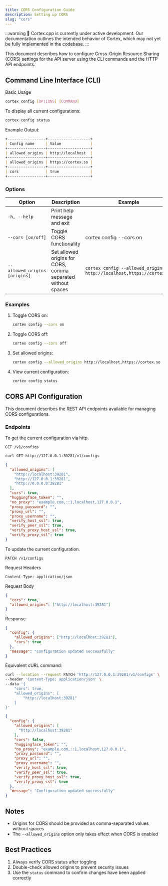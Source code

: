 ```yaml
---
title: CORS Configuration Guide
description: Setting up CORS
slug: "cors"
---
```



:::warning
🚧 Cortex.cpp is currently under active development. Our documentation outlines the intended behavior of
Cortex, which may not yet be fully implemented in the codebase.
:::

This document describes how to configure Cross-Origin Resource Sharing (CORS) settings for the API server
using the CLI commands and the HTTP API endpoints.

## Command Line Interface (CLI)

Basic Usage

```bash
cortex config [OPTIONS] [COMMAND]
```

To display all current configurations:

```bash
cortex config status
```

Example Output:
```md
+-----------------+-------------------+
| Config name     | Value             |
+-----------------+-------------------+
| allowed_origins | http://localhost  |
+-----------------+-------------------+
| allowed_origins | https://cortex.so |
+-----------------+-------------------+
| cors            | true              |
+-----------------+-------------------+
```

### Options

| Option                        | Description                                                  | Example                                                              |
| ----------------------------- | ------------------------------------------------------------ | -------------------------------------------------------------------- |
| `-h, --help`                  | Print help message and exit                                  |
| `--cors [on/off]`             | Toggle CORS functionality                                    | cortex config --cors on                                              |
| `--allowed_origins [origins]` | Set allowed origins for CORS, comma separated without spaces | `cortex config --allowed_origins http://localhost,https://cortex.so` |

### Examples

1. Toggle CORS on:

   ```bash
   cortex config --cors on
   ```

2. Toggle CORS off:

   ```bash
   cortex config --cors off
   ```

3. Set allowed origins:

   ```bash
   cortex config --allowed_origins http://localhost,https://cortex.so
   ```

4. View current configuration:
   ```bash
   cortex config status
   ```

## CORS API Configuration

This document describes the REST API endpoints available for managing CORS configurations.

### Endpoints

To get the current configuration via http.

```http
GET /v1/configs
```
```sh
curl GET http://127.0.0.1:39281/v1/configs
```
```json
{
  "allowed_origins": [
    "http://localhost:39281",
    "http://127.0.0.1:39281",
    "http://0.0.0.0:39281"
  ],
  "cors": true,
  "huggingface_token": "",
  "no_proxy": "example.com,::1,localhost,127.0.0.1",
  "proxy_password": "",
  "proxy_url": "",
  "proxy_username": "",
  "verify_host_ssl": true,
  "verify_peer_ssl": true,
  "verify_proxy_host_ssl": true,
  "verify_proxy_ssl": true
}
```

To update the current configuration.

```http
PATCH /v1/configs
```

Request Headers

```
Content-Type: application/json
```

Request Body
```json
{
  "cors": true,
  "allowed_origins": ["http://localhost:39281"]
}
```

Response
```json
{
  "config": {
    "allowed_origins": ["http://localhost:39281"],
    "cors": true
  },
  "message": "Configuration updated successfully"
}
```

Equivalent cURL command:

```bash
curl --location --request PATCH 'http://127.0.0.1:39281/v1/configs' \
--header 'Content-Type: application/json' \
--data '{
    "cors": true,
    "allowed_origins": [
        "http://localhost:39281"
    ]
}'
```
```json
{
  "config": {
    "allowed_origins": [
      "http://localhost:39281"
    ],
    "cors": false,
    "huggingface_token": "",
    "no_proxy": "example.com,::1,localhost,127.0.0.1",
    "proxy_password": "",
    "proxy_url": "",
    "proxy_username": "",
    "verify_host_ssl": true,
    "verify_peer_ssl": true,
    "verify_proxy_host_ssl": true,
    "verify_proxy_ssl": true
  },
  "message": "Configuration updated successfully"
}
```

## Notes

- Origins for CORS should be provided as comma-separated values without spaces
- The `--allowed_origins` option only takes effect when CORS is enabled

## Best Practices

1. Always verify CORS status after toggling
2. Double-check allowed origins to prevent security issues
3. Use the `status` command to confirm changes have been applied correctly
